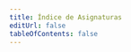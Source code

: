 ```yaml
---
title: Índice de Asignaturas
editUrl: false
tableOfContents: false
---
```




<LinkCard
  title="Programación I"
  href="/prouno"
  description="Todos los conceptos fundamentales explicados (y punteros también). Dividido en cuatro bloques: Conceptos básicos, control de flujo, subprogramas y estructuras de datos"
/>
<LinkCard
  title="Programación II"
  href="/prodos"
  description="Tipos abstractos de datos y gestión de la memoria. Todas las implementaciones explicadas, con ejemplos y código. Listas, colas, pilas y árboles."
/>
<LinkCard
  title="Diseño de Software"
  href="/deese"
  description="Domina Java por fin. Explicado con ejemplos y código para usar."
/>
<LinkCard
  title="Paradigmas de la Programación"
  href="/pepe"
  description='"OCaml explicado para tontos" Un lenguaje fuertemente tipado no tiene porque ser complicado.'
/>
